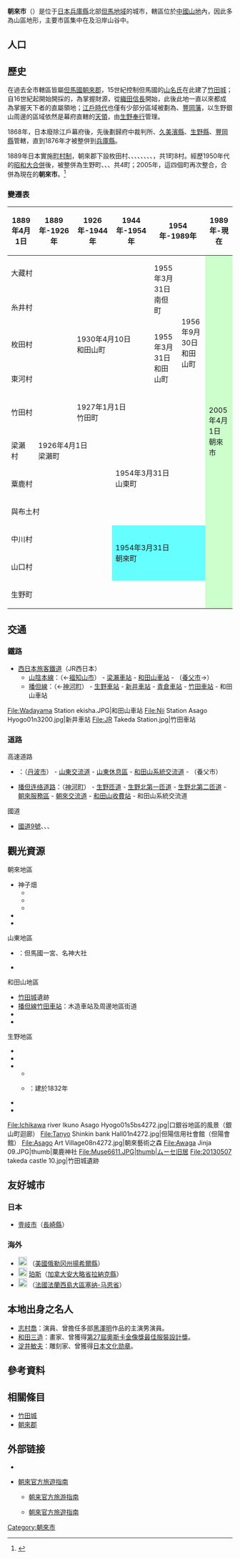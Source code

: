 {{日本都市
| 自治體名=朝來市
| 圖像=[[File:Flickr_-_Norio_NAKAYAMA_-_takeda_castle.jpg|240px]]
| 圖像說明=[[竹田城|竹田城]]（虎臥城）遺跡
| 市章=[[File:Symbol_of_Asago_Hyogo.svg|100px]]
| 日文原名=朝来市
| 平假名=あさごし
| 羅馬字拼音=Asago-shi
| 都道府縣=兵庫縣
| 支廳=
| 編號=28225-1
| 面積=403.06
| 邊界未定=
| 人口=28,527
| 統計時間=2021年7月1日
| 自治體=[[豐岡市|豐岡市]]、[[養父市|養父市]]、[[丹波市|丹波市]]、[[宍粟市|宍粟市]]、[[神河町|神河町]]、[[多可町|多可町]]<br>'''[[京都府|京都府]]'''：[[福知山市|福知山市]]
| 樹=
| 花=
| 其他象徵物=
| 其他象徵=
| 市長=多次勝昭
| 卸任日期=2017年5月
| 郵遞區號=699-5292
| 所在地=朝來市和田山町東谷213-1
| 電話號碼=79-672-3301
| 外部連結=http://www.city.asago.hyogo.jp/
| 經度=
| 緯度=
| 地圖=[[File:Asago_in_Hyogo_Prefecture_Ja.svg|250px]]
| 註記=人口：[http://www.city.asago.hyogo.jp/ 朝來市政府網頁]
}}
'''朝來市'''（{{jpn|j=朝来市|hg=あさごし|rm=Asago shi|f=y}}）是位于[[日本|日本]][[兵庫縣|兵庫縣]]北部[[但馬國|但馬地域]]的城市，轄區位於[[中國山地|中國山地]]內，因此多為山區地形，主要市區集中在{{tsl|ja|円山川|圓山川}}及{{Tsl|ja|市川 (兵庫県)|市川 (兵庫縣)|市川}}沿岸山谷中。

== 人口 ==

{{日本人口統計|location=Asago, Hyogo}}

== 歷史 ==
在過去全市轄區皆屬[[但馬國|但馬國]][[朝來郡|朝來郡]]，15世紀控制但馬國的[[山名氏|山名氏]]在此建了[[竹田城|竹田城]]；自16世紀起開始開採的{{Tsl|ja|生野銀山}}，為掌握財源，從[[織田信長|織田信長]]開始，此後此地一直以來都成為掌握天下者的直屬領地；[[江戶時代|江戶時代]]也僅有少部分區域被劃為{{tsl|ja|出石藩}}、[[豐岡藩|豐岡藩]]，以生野銀山周邊的區域依然是幕府直轄的[[天領|天領]]，由[[生野奉行|生野奉行]]管理。

1868年，日本廢除江戶幕府後，先後劃歸府中裁判所、[[久美濱縣|久美濱縣]]、[[生野縣|生野縣]]、[[豐岡縣|豐岡縣]]管轄，直到1876年才被整併到[[兵庫縣|兵庫縣]]。

1889年日本實施[[町村制|町村制]]，朝來郡下設枚田村、{{tsl|ja|東河村}}、{{tsl|ja|梁瀬町|梁瀨町}}、{{Tsl|ja|粟鹿村}}、{{tsl|ja|与布土村|與布土村}}、{{tsl|ja|竹田町 (兵庫県)|竹田町 (兵庫縣)|竹田村}}、{{tsl|ja|中川村 (兵庫県)|中川村 (兵庫縣)|中川村}}、{{Tsl|ja|山口村 (兵庫県朝来郡)|山口村 (兵庫縣朝來郡)|山口村}}、{{Tsl|ja|生野町}}，共1町8村。經歷1950年代的[[市町村合併|昭和大合併]]後，被整併為生野町、{{Tsl|ja|和田山町}}、{{Tsl|ja|山東町 (兵庫県)|山東町 (兵庫縣)|山東町}}、{{tsl|ja|朝来町|朝來町}}共4町；2005年，這四個町再次整合，合併為現在的'''朝來市'''。<ref>{{Cite web| url=http://www.city.asago.hyogo.jp/0000000196.html| title=合併的經緯| date=2012-01-25| publisher=朝來市政府| language=ja| accessdate=2017-01-12| archive-date=2021-01-17| archive-url=https://web.archive.org/web/20210117195553/http://www.city.asago.hyogo.jp/0000000196.html| dead-url=no}}</ref>

=== 變遷表 ===
{| class="wikitable" style="font-size:x-small"
! 1889年4月1日
! 1889年-1926年
! 1926年-1944年
! 1944年-1954年
! colspan=2 | 1954年-1989年
! 1989年-現在
! 現在
|-
| colspan=4 | 大藏村
| rowspan=2 | 1955年3月31日<br />南但町
| rowspan=5 | 1956年9月30日<br />和田山町
| rowspan=11 colspan=2 style="background-color:#cfc;" | 2005年4月1日<br />朝來市
|-
| colspan=4 | 糸井村
|-
| colspan=2 | 枚田村
| colspan=2 | 1930年4月10日<br />和田山町
| rowspan=2 | 1955年3月31日<br />和田山町
|-
| colspan=4 | 東河村
|-
| colspan=2 | 竹田村
| colspan=3 | 1927年1月1日<br />竹田町
|-
| 梁瀨村
| colspan=2 | 1926年4月1日<br />梁瀨町
| rowspan=3 colspan=3 | 1954年3月31日<br />山東町
|-
| colspan=3 | 粟鹿村
|-
| colspan=3 | 與布土村
|-
| colspan=3 | 中川村
| rowspan=2 colspan=3 style="background-color:#6ff;" | 1954年3月31日<br />朝來町
|-
| colspan=3 | 山口村
|-
| colspan=6 | 生野町
|}

== 交通 ==
=== 鐵路 ===
* [[西日本旅客鐵道|西日本旅客鐵道]]（JR西日本）
** [[山陰本線|山陰本線]]：（←[[福知山市|福知山市]]） - [[梁瀨車站|梁瀨車站]] - [[和田山車站|和田山車站]] - （[[養父市|養父市]]→）
** [[播但線|播但線]]：（←[[神河町|神河町]]） - [[生野車站_(兵庫縣)|生野車站]] - [[新井車站_(兵庫縣)|新井車站]] - [[青倉車站|青倉車站]] - [[竹田車站_(兵庫縣)|竹田車站]] - 和田山車站

<gallery widths=200px heights=200px>
File:Wadayama Station ekisha.JPG|和田山車站
File:Nii Station Asago Hyogo01n3200.jpg|新井車站
File:JR Takeda Station.jpg|竹田車站
</gallery>

=== 道路 ===
; 高速道路
* {{tsl|ja|北近畿豊岡自動車道|北近畿豐岡自動車道}}：（[[丹波市|丹波市]]） - [[山東IC|山東交流道]] - [[但馬之Mahoroba道之驛|山東休息區]] - [[和田山IC|和田山系統交流道]] - （養父市）
* [[播但连络道路|播但连络道路]]：（[[神河町|神河町]]） - [[生野匝道|生野匝道]] - [[生野北第一匝道|生野北第一匝道]] - [[生野北第二匝道|生野北第二匝道]] - [[新鮮朝來道之驛|朝來服務區]] - [[朝來IC|朝來交流道]]  - [[和田山TB|和田山收費站]] - 和田山系統交流道

; 國道
* [[國道9號_(日本)|國道9號]]、{{tsl|ja|国道312号|國道312號}}、{{tsl|ja|国道427号|國道427號}}、{{tsl|ja|国道429号|國道429號}}

== 觀光資源 ==
; 朝來地區
* 神子畑
** {{tsl|ja|神子畑選鉱所|神子畑選礦所}}
** {{tsl|ja|神子畑鋳鉄橋|神子畑鑄鐵橋}}
** {{tsl|ja|ムーセ旧居}}
* {{tsl|ja|あさご芸術の森美術館|朝來藝術之森美術館}}
* {{tsl|ja|青倉神社}}

; 山東地區
* {{tsl|ja|粟鹿神社}}：但馬國一宮、名神大社
* {{tsl|ja|楽音寺|樂音寺}}

; 和田山地區
* [[竹田城|竹田城]]遺跡
* [[播但線|播但線]][[竹田車站_(兵庫縣)|竹田車站]]：木造車站及周邊地區街道
* {{tsl|ja|立雲峡|立雲峽}}
* {{tsl|ja|糸井渓谷|糸井溪谷}}

; 生野地區
* {{tsl|ja|生野銀山}}
* {{tsl|ja|生野ダム|生野水壩|銀山湖}}
* {{tsl|ja|銀山まち回廊|銀山町迴廊}}
** {{tsl|ja|但陽信用金庫会館|但陽信用金庫會館}}
** {{tsl|ja|旧吉川家住宅|舊吉川家住宅}}：建於1832年
* {{tsl|ja|黒川温泉 (兵庫県)|黑川溫泉 (兵庫縣)|黑川溫泉}}
* {{tsl|ja|大明寺 (朝来市)|大明寺 (朝來市)|大明寺}}

<Gallery widths=200px heights=200px>
File:Ichikawa river Ikuno Asago Hyogo01s5bs4272.jpg|口銀谷地區的風景（銀山町迴廊）
File:Tanyo Shinkin bank Hall01n4272.jpg|但陽信用社會館（但陽會館）
File:Asago Art Village08n4272.jpg|朝來藝術之森
File:Awaga Jinja 09.JPG|thumb|粟鹿神社
File:Muse6611.JPG|thumb|ムーセ旧居
File:20130507 takeda castle 10.jpg|竹田城遺跡
</Gallery>

== 友好城市 ==
=== 日本 ===
* [[壹岐市|壹岐市]]（[[長崎縣|長崎縣]]）

=== 海外 ===
* [[File:Flag_of_the_United_States.svg|20px]] {{tsl|en|Newberg, Oregon|Newberg}}（[[美國|美國]][[俄勒冈州|俄勒冈州]][[揚希爾縣|揚希爾縣]]）
* [[File:Flag_of_Canada.svg|20px]] [[珀斯_(安大略省)|珀斯]]（[[加拿大|加拿大]][[安大略省|安大略省]][[拉納克縣|拉納克縣]]）
* [[File:Flag_of_France.svg|20px]] {{tsl|fr|Barbizon}}（[[法國|法國]][[法蘭西島大區|法蘭西島大區]][[塞纳-马恩省|塞纳-马恩省]]）

== 本地出身之名人 ==
* [[志村喬|志村喬]]：演員、曾擔任多部[[黑澤明|黑澤明]]作品的主演男演員。
* [[和田三造|和田三造]]：畫家、曾獲得[[第27屆奧斯卡金像獎|第27屆奧斯卡金像獎]][[奧斯卡最佳服裝設計獎|最佳服裝設計獎]]。
* [[淀井敏夫|淀井敏夫]]：雕刻家、曾獲得[[日本文化勋章|日本文化勋章]]。

== 參考資料 ==
{{Reflist}}

== 相關條目 ==
{{Commonscat|Asago, Hyogo}}
* [[竹田城|竹田城]]
* [[朝來郡|朝來郡]]

== 外部链接 ==
* {{Ja}}{{Facebook|asago.city.teijuu|朝來生活}}
* {{En}} [https://visitasago.jp 朝來官方旅遊指南] {{Wayback|url=https://visitasago.jp/ |date=20210128135805 }}
** {{zh-cn}}[https://visitasago.jp/zh-cn 朝来官方旅游指南] {{Wayback|url=https://visitasago.jp/zh-cn |date=20201026132832 }}
** {{zh-tw}}[https://visitasago.jp/zh-tw 朝來官方旅遊指南] {{Wayback|url=https://visitasago.jp/zh-tw |date=20201026134638 }}


{{兵庫縣}}
{{Authority control}}

[[Category:朝來市|Category:朝來市]]
